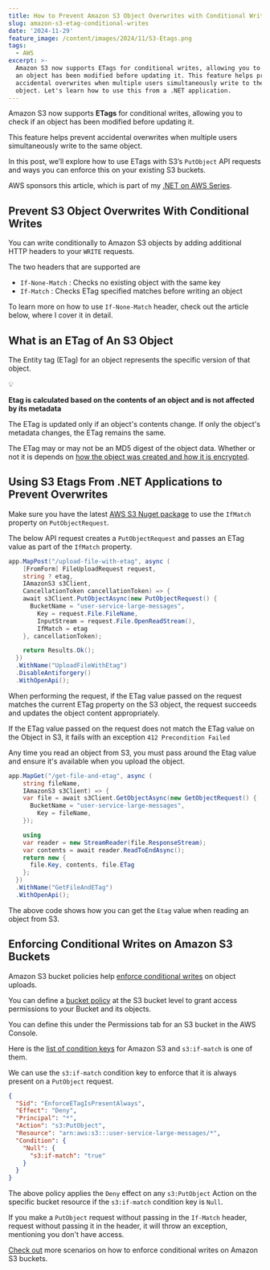 ```yaml
---
title: How to Prevent Amazon S3 Object Overwrites with Conditional Writes in .NET
slug: amazon-s3-etag-conditional-writes
date: '2024-11-29'
feature_image: /content/images/2024/11/S3-Etags.png
tags:
  - AWS
excerpt: >-
  Amazon S3 now supports ETags for conditional writes, allowing you to check if
  an object has been modified before updating it. This feature helps prevent
  accidental overwrites when multiple users simultaneously write to the same
  object. Let's learn how to use this from a .NET application.
---
```

Amazon S3 now supports **ETags** for conditional writes, allowing you to check if an object has been modified before updating it.

This feature helps prevent accidental overwrites when multiple users simultaneously write to the same object.

<EmbedCard src="https://www.youtube.com/embed/UrGuKGxu9sY?feature=oembed" title="Amazon S3 ETags | .NET ON AWS | AWS Serverless | Amazon" />

In this post, we’ll explore how to use ETags with S3’s `PutObject` API requests and ways you can enforce this on your existing S3 buckets.

AWS sponsors this article, which is part of my [.NET on AWS Series](/blog/tag/aws/).

<BookmarkCard href="/blog/amazon-s3-dotnet/" title="Amazon S3 For the .NET Developer: How to Easily Get Started" description="Learn how to get started with Amazon S3 from a .NET Core application. We will learn how to store and retrieve data from the storage, important concepts to be aware of while using S3." icon="/content/images/icon/logo-512x512-11.png" />

## Prevent S3 Object Overwrites With Conditional Writes

You can write conditionally to Amazon S3 objects by adding additional HTTP headers to your `WRITE` requests.

The two headers that are supported are

-   `If-None-Match` : Checks no existing object with the same key
-   `If-Match` : Checks ETag specified matches before writing an object

To learn more on how to use `If-None-Match` header, check out the article below, where I cover it in detail.

<BookmarkCard href="/blog/amazon-s3-conditional-requests-dotnet/" title="Exploring Amazon S3 Conditional Operations From .NET Application" description="Amazon S3 now supports conditional requests. You can use conditional requests to add preconditions to your S3 operations. If the precondition is not met it will result in the S3 operation failing. Let’s learn about Conditional Reads and Writes in Amazon S3 and how to use it from .NET" icon="/content/images/icon/logo-512x512-10.png" />

## What is an ETag of An S3 Object

The Entity tag (ETag) for an object represents the specific version of that object.

💡

__Etag is calculated based on the contents of an object and is not affected by its metadata__

The ETag is updated only if an object's contents change. If only the object's metadata changes, the ETag remains the same.

<ImageCard src="/content/images/2024/11/image-18.png" alt="ETag property on an Amazon S3 Object in the AWS Console." caption="ETag property on an Amazon S3 Object in the AWS Console." />

The ETag may or may not be an MD5 digest of the object data. Whether or not it is depends on [how the object was created and how it is encrypted](https://docs.aws.amazon.com/AmazonS3/latest/userguide/checking-object-integrity.html?__readwiseLocation=#checking-object-integrity-etag-and-md5).

## Using S3 Etags From .NET Applications to Prevent Overwrites

Make sure you have the latest [AWS S3 Nuget package](https://www.nuget.org/packages/AWSSDK.S3) to use the `IfMatch` property on `PutObjectRequest`.

The below API request creates a `PutObjectRequest` and passes an ETag value as part of the `IfMatch` property.

```csharp
app.MapPost("/upload-file-with-etag", async (
    [FromForm] FileUploadRequest request,
    string ? etag,
    IAmazonS3 s3Client,
    CancellationToken cancellationToken) => {
    await s3Client.PutObjectAsync(new PutObjectRequest() {
      BucketName = "user-service-large-messages",
        Key = request.File.FileName,
        InputStream = request.File.OpenReadStream(),
        IfMatch = etag
    }, cancellationToken);

    return Results.Ok();
  })
  .WithName("UploadFileWithEtag")
  .DisableAntiforgery()
  .WithOpenApi();
```

When performing the request, if the ETag value passed on the request matches the current ETag property on the S3 object, the request succeeds and updates the object content appropriately.

If the ETag value passed on the request does not match the ETag value on the Object in S3, it fails with an exception `412 Precondition Failed`

Any time you read an object from S3, you must pass around the Etag value and ensure it's available when you upload the object.

```csharp
app.MapGet("/get-file-and-etag", async (
    string fileName,
    IAmazonS3 s3Client) => {
    var file = await s3Client.GetObjectAsync(new GetObjectRequest() {
      BucketName = "user-service-large-messages",
        Key = fileName,
    });

    using
    var reader = new StreamReader(file.ResponseStream);
    var contents = await reader.ReadToEndAsync();
    return new {
      file.Key, contents, file.ETag
    };
  })
  .WithName("GetFileAndETag")
  .WithOpenApi();
```

The above code shows how you can get the `Etag` value when reading an object from S3.

## Enforcing Conditional Writes on Amazon S3 Buckets

Amazon S3 bucket policies help [enforce conditional writes](https://docs.aws.amazon.com/AmazonS3/latest/userguide/conditional-writes-enforce.html) on object uploads.

You can define a [bucket policy](https://docs.aws.amazon.com/AmazonS3/latest/userguide/bucket-policies.html) at the S3 bucket level to grant access permissions to your Bucket and its objects.

You can define this under the Permissions tab for an S3 bucket in the AWS Console.

<ImageCard src="/content/images/2024/11/image-17.png" alt="Amazon S3 bucket policy to enforce the s3:if-match header is always passed on PutObject requests." caption="Amazon S3 bucket policy to enforce the s3:if-match header is always passed on PutObject requests." />

Here is the [list of condition keys](https://docs.aws.amazon.com/service-authorization/latest/reference/list_amazons3.html#amazons3-policy-keys) for Amazon S3 and `s3:if-match` is one of them.

We can use the `s3:if-match` condition key to enforce that it is always present on a `PutObject` request.

```json
{
  "Sid": "EnforceETagIsPresentAlways",
  "Effect": "Deny",
  "Principal": "*",
  "Action": "s3:PutObject",
  "Resource": "arn:aws:s3:::user-service-large-messages/*",
  "Condition": {
    "Null": {
      "s3:if-match": "true"
    }
  }
}
```

The above policy applies the `Deny` effect on any `s3:PutObject` Action on the specific bucket resource if the `s3:if-match` condition key is `Null`.

If you make a `PutObject` request without passing in the `If-Match` header, request without passing it in the header, it will throw an exception, mentioning you don't have access.

[Check out](https://docs.aws.amazon.com/AmazonS3/latest/userguide/conditional-writes-enforce.html) more scenarios on how to enforce conditional writes on Amazon S3 buckets.
